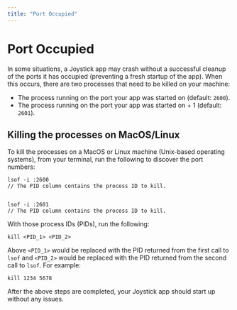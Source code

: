 ```yaml
---
title: "Port Occupied"
---
```


# Port Occupied

In some situations, a Joystick app may crash without a successful cleanup of the ports it has occupied (preventing a fresh startup of the app). When this occurs, there are two processes that need to be killed on your machine:

*   The process running on the port your app was started on (default: `2600`).
*   The process running on the port your app was started on + 1 (default: `2601`).

## Killing the processes on MacOS/Linux

To kill the processes on a MacOS or Linux machine (Unix-based operating systems), from your terminal, run the following to discover the port numbers:

    lsof -i :2600
    // The PID column contains the process ID to kill.
    

    lsof -i :2601
    // The PID column contains the process ID to kill.
    

With those process IDs (PIDs), run the following:

    kill <PID_1> <PID_2>
    

Above `<PID_1>` would be replaced with the PID returned from the first call to `lsof` and `<PID_2>` would be replaced with the PID returned from the second call to `lsof`. For example:

    kill 1234 5678
    

After the above steps are completed, your Joystick app should start up without any issues.